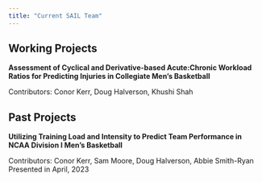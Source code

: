 ```yaml
---
title: "Current SAIL Team"
---
```


## Working Projects

<b>Assessment of Cyclical and Derivative-based Acute:Chronic Workload Ratios for Predicting Injuries in Collegiate Men's Basketball</b>

Contributors: Conor Kerr, Doug Halverson, Khushi Shah

## Past Projects

<b>Utilizing Training Load and Intensity to Predict Team Performance in NCAA Division I Men's Basketball</b>

Contributors: Conor Kerr, Sam Moore, Doug Halverson, Abbie Smith-Ryan</br> Presented in April, 2023


